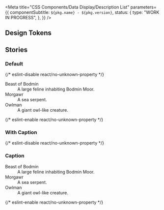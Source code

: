 
<Meta
  title="CSS Components/Data Display/Description List"
  parameters={{
    componentSubtitle: `${pkg.name} - ${pkg.version}`,
    status: {
      type: "WORK IN PROGRESS",
    },
  }}
/>

<Description markdown={readme} />

## Design Tokens

<DesignTokenDocBlock categoryName="Description List" viewType="table" />

## Stories

### Default

<Canvas>
  {/* eslint-disable react/no-unknown-property */}
  <Story name="Default">
    <dl class="denhaag-description-list">
      <dt class="denhaag-description-list__title">Beast of Bodmin</dt>
      <dd class="denhaag-description-list__detail">A large feline inhabiting Bodmin Moor.</dd>
      <dt class="denhaag-description-list__title">Morgawr</dt>
      <dd class="denhaag-description-list__detail">A sea serpent.</dd>
      <dt class="denhaag-description-list__title">Owlman</dt>
      <dd class="denhaag-description-list__detail">A giant owl-like creature.</dd>
    </dl>
  </Story>
  {/* eslint-enable react/no-unknown-property */}
</Canvas>

### With Caption

<Canvas>
  {/* eslint-disable react/no-unknown-property */}
  <Story name="With Caption">
    <h3 id="h3" class="denhaag-description-list-caption">
      Caption
    </h3>
    <dl aria-labelledby="h3" class="denhaag-description-list">
      <dt class="denhaag-description-list__title">Beast of Bodmin</dt>
      <dd class="denhaag-description-list__detail">A large feline inhabiting Bodmin Moor.</dd>
      <dt class="denhaag-description-list__title">Morgawr</dt>
      <dd class="denhaag-description-list__detail">A sea serpent.</dd>
      <dt class="denhaag-description-list__title">Owlman</dt>
      <dd class="denhaag-description-list__detail">A giant owl-like creature.</dd>
    </dl>
  </Story>
  {/* eslint-enable react/no-unknown-property */}
</Canvas>
